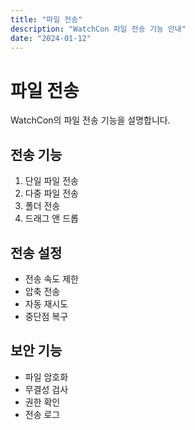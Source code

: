 ```yaml
---
title: "파일 전송"
description: "WatchCon 파일 전송 기능 안내"
date: "2024-01-12"
---
```


# 파일 전송

WatchCon의 파일 전송 기능을 설명합니다.

## 전송 기능

1. 단일 파일 전송
2. 다중 파일 전송
3. 폴더 전송
4. 드래그 앤 드롭

## 전송 설정

- 전송 속도 제한
- 압축 전송
- 자동 재시도
- 중단점 복구

## 보안 기능

- 파일 암호화
- 무결성 검사
- 권한 확인
- 전송 로그
